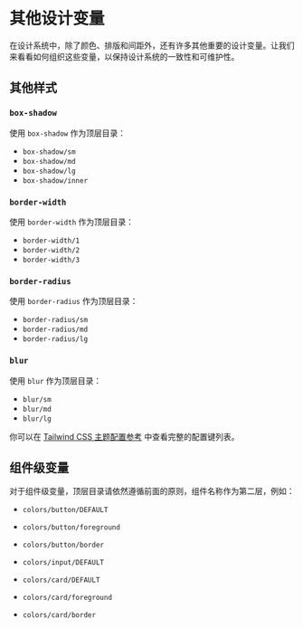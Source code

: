 # 其他设计变量


在设计系统中，除了颜色、排版和间距外，还有许多其他重要的设计变量。让我们来看看如何组织这些变量，以保持设计系统的一致性和可维护性。

## 其他样式

### `box-shadow`

使用 `box-shadow` 作为顶层目录：
- `box-shadow/sm` 
- `box-shadow/md` 
- `box-shadow/lg`
- `box-shadow/inner` 

### `border-width`

使用 `border-width` 作为顶层目录：
- `border-width/1`
- `border-width/2` 
- `border-width/3` 

### `border-radius`

使用 `border-radius` 作为顶层目录：
- `border-radius/sm`
- `border-radius/md`
- `border-radius/lg`

### `blur`

使用 `blur` 作为顶层目录：
- `blur/sm`
- `blur/md`
- `blur/lg`

你可以在 [Tailwind CSS 主题配置参考](https://tailwindcss.com/docs/theme#configuration-reference) 中查看完整的配置键列表。

## 组件级变量

对于组件级变量，顶层目录请依然遵循前面的原则，组件名称作为第二层，例如：
- `colors/button/DEFAULT`
- `colors/button/foreground`
- `colors/button/border`

- `colors/input/DEFAULT`

- `colors/card/DEFAULT`
- `colors/card/foreground`
- `colors/card/border`


